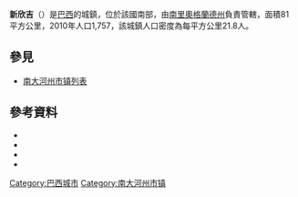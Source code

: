 {{Coord|27|44|49|S|53|3|18|W|display=title}}

'''新欣吉'''（{{lang-pt|Novo Xingu}}）是[[巴西|巴西]]的城鎮，位於該國南部，由[[南里奧格蘭德州|南里奧格蘭德州]]負責管轄，面積81平方公里，2010年人口1,757，該城鎮人口密度為每平方公里21.8人。

== 參見 ==
*[[南大河州市镇列表|南大河州市镇列表]]

==參考資料==
*{{cite web |url=ftp://geoftp.ibge.gov.br/Organizacao/Divisao_Territorial/2008/DTB_2008.zip |title=Divisão Territorial do Brasil |date=July 1, 2008 |publisher=Divisão Territorial do Brasil e Limites Territoriais, Instituto Brasileiro de Geografia e Estatística (IBGE) |accessdate=December 17, 2009 |language=pt |archive-url=https://web.archive.org/web/20200614144326/https://geoftp.ibge.gov.br/organizacao_do_territorio/estrutura_territorial/divisao_territorial/2008/dtb_2008.zip |archive-date=2020-06-14 |dead-url=yes }}
*{{cite web | url = http://www.ibge.gov.br/home/estatistica/populacao/estimativa2009/POP2009_DOU.pdf | title = Estimativas da população para 1º de julho de 2009 | publisher = Estimativas de População, Instituto Brasileiro de Geografia e Estatística (IBGE) | date = August 14, 2009 | accessdate = December 17, 2009 | format = PDF | language = pt | archive-url = https://www.webcitation.org/6HeS0l8ZK?url=http://www.ibge.gov.br/home/estatistica/populacao/estimativa2009/POP2009_DOU.pdf | archive-date = 2013-06-26 | dead-url = yes }}
*{{cite web |url=http://www.pnud.org.br/atlas/ranking/IDH-M%2091%2000%20Ranking%20decrescente%20(pelos%20dados%20de%202000).htm |title=Ranking decrescente do IDH-M dos municípios do Brasil |date=2000 |publisher=Atlas do Desenvolvimento Humano, Programa das Nações Unidas para o Desenvolvimento (PNUD) |accessdate=December 17, 2009 |language=pt |archive-url=https://www.webcitation.org/65CTN3iHi?url=http://www.pnud.org.br/atlas/ranking/IDH-M%2091%2000%20Ranking%20decrescente%20%28pelos%20dados%20de%202000%29.htm |archive-date=2012-02-04 |dead-url=yes }}
*{{cite web |url=http://www.ibge.gov.br/home/estatistica/economia/pibmunicipios/2005/tab01.pdf |title=Produto Interno Bruto dos Municípios 2002-2005 |date=December 19, 2007 |publisher=Instituto Brasileiro de Geografia e Estatística (IBGE) |accessdate=December 17, 2009 |language=pt |archive-url=https://www.webcitation.org/66htOiPPs?url=http://www.ibge.gov.br/home/estatistica/economia/pibmunicipios/2005/tab01.pdf |archive-date=2012-04-05 |dead-url=yes }}

{{Brazil-geo-stub}}
{{南里約格朗德州市鎮}}
[[Category:巴西城市|Category:巴西城市]]
[[Category:南大河州市镇|Category:南大河州市镇]]